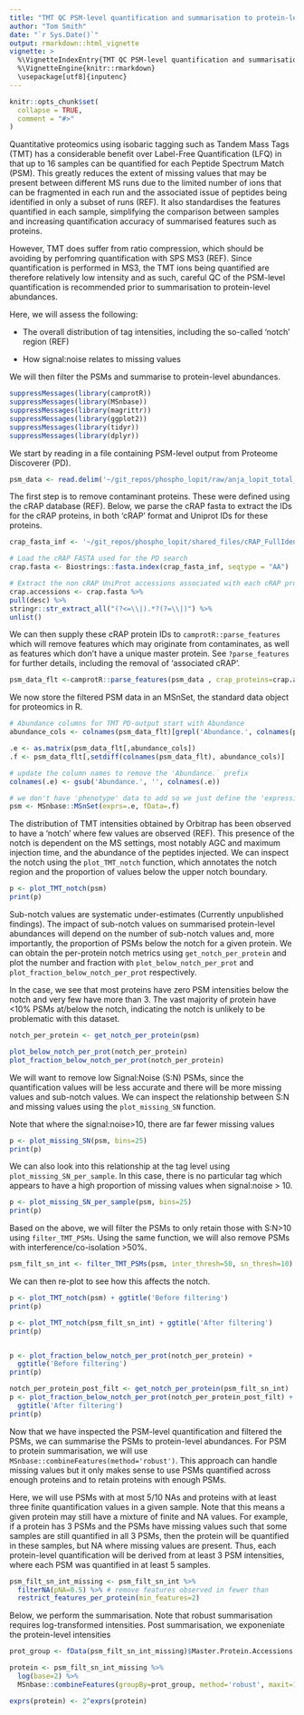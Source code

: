 ```yaml
---
title: "TMT QC PSM-level quantification and summarisation to protein-level abundance"
author: "Tom Smith"
date: "`r Sys.Date()`"
output: rmarkdown::html_vignette
vignette: >
  %\VignetteIndexEntry{TMT QC PSM-level quantification and summarisation to protein-level abundance}
  %\VignetteEngine{knitr::rmarkdown}
  \usepackage[utf8]{inputenc}
---
```


```r
knitr::opts_chunk$set(
  collapse = TRUE,
  comment = "#>"
)
```

Quantitative proteomics using isobaric tagging such as Tandem Mass Tags (TMT) has a considerable benefit over Label-Free Quantification (LFQ) in that up to 16 samples can be quantified for each Peptide Spectrum Match (PSM). This greatly reduces the extent of missing values that may be present between different MS runs due to the limited number of ions that can be fragmented in each run and the associated issue of peptides being identified in only a subset of runs (REF). It also standardises the features quantified in each sample, simplifying the comparison between samples and increasing quantification accuracy of summarised features such as proteins.

However, TMT does suffer from ratio compression, which should be avoiding by perfomring quantification with SPS MS3 (REF). Since quantification is performed in MS3, the TMT ions being quantified are therefore relatively low intensity and as such, careful QC of the PSM-level quantification is recommended prior to summarisation to protein-level abundances.

Here, we will assess the following:

- The overall distribution of tag intensities, including the so-called 'notch' region (REF)

- How signal:noise relates to missing values 

We will then filter the PSMs and summarise to protein-level abundances.


```r
suppressMessages(library(camprotR))
suppressMessages(library(MSnbase))
suppressMessages(library(magrittr))
suppressMessages(library(ggplot2))
suppressMessages(library(tidyr))
suppressMessages(library(dplyr))
```

We start by reading in a file containing PSM-level output from Proteome Discoverer (PD).
```r
psm_data <- read.delim('~/git_repos/phospho_lopit/raw/anja_lopit_total_rep1_PSMs.txt', stringsAsFactors=FALSE)
```

The first step is to remove contaminant proteins. These were defined using the cRAP database (REF). Below, we parse the cRAP fasta to extract the IDs for the cRAP proteins, in both 'cRAP' format and Uniprot IDs for these proteins.
```r
crap_fasta_inf <- '~/git_repos/phospho_lopit/shared_files/cRAP_FullIdentifiers.fasta'

# Load the cRAP FASTA used for the PD search
crap.fasta <- Biostrings::fasta.index(crap_fasta_inf, seqtype = "AA")

# Extract the non cRAP UniProt accessions associated with each cRAP protein
crap.accessions <- crap.fasta %>% 
pull(desc) %>% 
stringr::str_extract_all("(?<=\\|).*?(?=\\|)") %>% 
unlist()
```

We can then supply these cRAP protein IDs to `camprotR::parse_features` which will remove features which may originate from contaminates, as well as features which don't have a unique master protein. See `?parse_features` for further details, including the removal of 'associated cRAP'.
```r
psm_data_flt <-camprotR::parse_features(psm_data , crap_proteins=crap.accessions, TMT=TRUE, level='PSM')
```
We now store the filtered PSM data in an MSnSet, the standard data object for proteomics in R.
```r
# Abundance columns for TMT PD-output start with Abundance 
abundance_cols <- colnames(psm_data_flt)[grepl('Abundance.', colnames(psm_data_flt))]

.e <- as.matrix(psm_data_flt[,abundance_cols])
.f <- psm_data_flt[,setdiff(colnames(psm_data_flt), abundance_cols)]

# update the column names to remove the 'Abundance.` prefix
colnames(.e) <- gsub('Abundance.', '', colnames(.e))

# we don't have 'phenotype' data to add so we just define the 'expression' data and 'feature' data
psm <- MSnbase::MSnSet(exprs=.e, fData=.f)
```

The distribution of TMT intensities obtained by Orbitrap has been observed to have a 'notch' where few values are observed (REF). This presence of the notch is dependent on the MS settings, most notably AGC and maximum injection time, and the abundance of the peptides injected. We can inspect the notch using the `plot_TMT_notch` function, which annotates the notch region and the proportion of values below the upper notch boundary. 
```r
p <- plot_TMT_notch(psm)
print(p)

```
Sub-notch values are systematic under-estimates (Currently unpublished findings). The impact of sub-notch values on summarised protein-level abundances will depend on the number of sub-notch values and, more importantly, the proportion of PSMs below the notch for a given protein. We can obtain the per-protein notch metrics using `get_notch_per_protein` and plot the number and fraction with `plot_below_notch_per_prot` and `plot_fraction_below_notch_per_prot` respectively. 

In the case, we see that most proteins have zero PSM intensities below the notch and very few have more than 3. The vast majority of protein have <10% PSMs at/below the notch, indicating the notch is unlikely to be problematic with this dataset.
```r
notch_per_protein <- get_notch_per_protein(psm)

plot_below_notch_per_prot(notch_per_protein)
plot_fraction_below_notch_per_prot(notch_per_protein)
```

We will want to remove low Signal:Noise (S:N) PSMs, since the quantification values will be less accurate and there will be more missing values and sub-notch values. We can inspect the relationship between S:N and missing values using the `plot_missing_SN` function.

Note that where the signal:noise>10, there are far fewer missing values
```r
p <- plot_missing_SN(psm, bins=25)
print(p)
```
We can also look into this relationship at the tag level using `plot_missing_SN_per_sample`. In this case, there is no particular tag which appears to have a high proportion of missing values when signal:noise > 10.
```r
p <- plot_missing_SN_per_sample(psm, bins=25)
print(p)
```
Based on the above, we will filter the PSMs to only retain those with S:N>10 using `filter_TMT_PSMs`. Using the same function, we will also remove PSMs with interference/co-isolation >50%.
```r
psm_filt_sn_int <- filter_TMT_PSMs(psm, inter_thresh=50, sn_thresh=10)
```
We can then re-plot to see how this affects the notch.
```r
p <- plot_TMT_notch(psm) + ggtitle('Before filtering')
print(p)

p <- plot_TMT_notch(psm_filt_sn_int) + ggtitle('After filtering')
print(p)


p <- plot_fraction_below_notch_per_prot(notch_per_protein) +
  ggtitle('Before filtering')
print(p)

notch_per_protein_post_filt <- get_notch_per_protein(psm_filt_sn_int)
p <- plot_fraction_below_notch_per_prot(notch_per_protein_post_filt) +
  ggtitle('After filtering')
print(p)

```

Now that we have inspected the PSM-level quantification and filtered the PSMs, we can summarise the PSMs to protein-level abundances. 
For PSM to protein summarisation, we will use `MSnbase::combineFeatures(method='robust')`. This approach can handle missing values but it only makes sense to use PSMs quantified across enough proteins and to retain proteins with enough PSMs.

Here, we will use PSMs with at most 5/10 NAs and proteins with at least three finite quantification values in a given sample. Note that this means a given protein may still have a mixture of finite and NA values. For example, if a protein has 3 PSMs and the PSMs have missing values such that some samples are still quantified in all 3 PSMs, then the protein will be quantified in these samples, but NA where missing values are present. Thus, each protein-level quantification will be derived from at least 3 PSM intensities, where each PSM was quantified in at least 5 samples.


```r
psm_filt_sn_int_missing <- psm_filt_sn_int %>% 
  filterNA(pNA=0.5) %>% # remove features observed in fewer than 
  restrict_features_per_protein(min_features=2)
```

Below, we perform the summarisation. Note that robust summarisation requires log-transformed intensities. Post summarisation, we exponeniate the protein-level intensities
```r
prot_group <- fData(psm_filt_sn_int_missing)$Master.Protein.Accessions

protein <- psm_filt_sn_int_missing %>%
  log(base=2) %>%
  MSnbase::combineFeatures(groupBy=prot_group, method='robust', maxit=1000)

exprs(protein) <- 2^exprs(protein)

```


